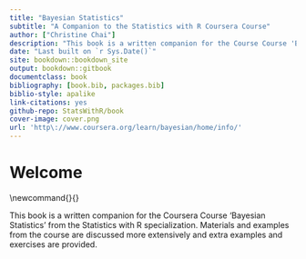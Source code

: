 ```yaml
--- 
title: "Bayesian Statistics"
subtitle: "A Companion to the Statistics with R Coursera Course"
author: ["Christine Chai"]
description: "This book is a written companion for the Course Course 'Bayesian Statistics' from the Statistics with R specialization."
date: "Last built on `r Sys.Date()`"
site: bookdown::bookdown_site
output: bookdown::gitbook
documentclass: book
bibliography: [book.bib, packages.bib]
biblio-style: apalike
link-citations: yes
github-repo: StatsWithR/book
cover-image: cover.png
url: 'http\://www.coursera.org/learn/bayesian/home/info/'
---
```

# Welcome {-}

\newcommand{\No}{\textsf{N}}
\newcommand{\Ga}{\textsf{Gamma}}
\newcommand{\St}{\textsf{t}}
\newcommand{\NoGa}{\textsf{NormalGamma}}
\newcommand{\B}{\textit{BF}}
\newcommand{\n0}{\ensuremath{n_0}}
\newcommand{\data}{\text{data}}
\newcommand{\iid}{\mathrel{\mathop{\sim}\limits^{\rm iid}}}


This book is a written companion for the Coursera Course 'Bayesian Statistics' from the Statistics with R specialization. Materials and examples from the course are discussed more extensively and extra examples and exercises are provided.
